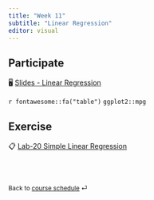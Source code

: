 ```yaml
---
title: "Week 11"
subtitle: "Linear Regression"
editor: visual
---
```


::: callout-important
:::

## Participate

🖥️ [Slides - Linear Regression](/slides/16-linear-reg.html)

`r fontawesome::fa("table")` `ggplot2::mpg`

## Exercise

📋 [Lab-20 Simple Linear Regression](/exercise/lab20-slr.html)

<br><br>

::: {style="font-size: 0.875em;"}
Back to [course schedule](/ "Course schedule") ⏎
:::
